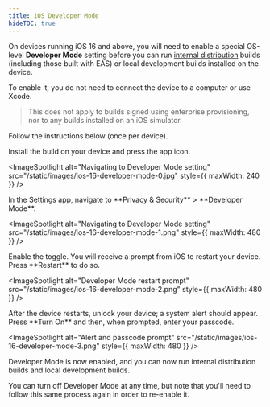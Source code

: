 ```yaml
---
title: iOS Developer Mode
hideTOC: true
---
```



On devices running iOS 16 and above, you will need to enable a special OS-level **Developer Mode** setting before you can run [internal distribution](/build/internal-distribution) builds (including those built with EAS) or local development builds installed on the device.

To enable it, you do not need to connect the device to a computer or use Xcode.

> This does not apply to builds signed using enterprise provisioning, nor to any builds installed on an iOS simulator.

Follow the instructions below (once per device).

<Step label="1">
Install the build on your device and press the app icon.

<ImageSpotlight
  alt="Navigating to Developer Mode setting"
  src="/static/images/ios-16-developer-mode-0.jpg"
  style={{ maxWidth: 240 }}
/>
</Step>

<Step label="2">
In the Settings app, navigate to **Privacy & Security** > **Developer Mode**.

<ImageSpotlight
  alt="Navigating to Developer Mode setting"
  src="/static/images/ios-16-developer-mode-1.png"
  style={{ maxWidth: 480 }}
/>
</Step>

<Step label="3">
Enable the toggle. You will receive a prompt from iOS to restart your device. Press **Restart** to do so.

<ImageSpotlight
  alt="Developer Mode restart prompt"
  src="/static/images/ios-16-developer-mode-2.png"
  style={{ maxWidth: 480 }}
/>
</Step>

<Step label="4">
After the device restarts, unlock your device; a system alert should appear. Press **Turn On** and then, when prompted, enter your passcode.

<ImageSpotlight
  alt="Alert and passcode prompt"
  src="/static/images/ios-16-developer-mode-3.png"
  style={{ maxWidth: 480 }}
/>
</Step>

Developer Mode is now enabled, and you can now run internal distribution builds and local development builds.

You can turn off Developer Mode at any time, but note that you'll need to follow this same process again in order to re-enable it.
